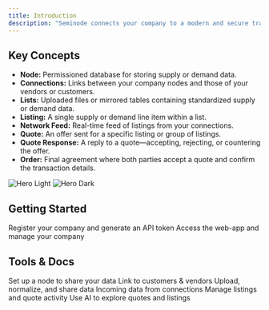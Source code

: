 ```yaml
---
title: Introduction
description: "Seminode connects your company to a modern and secure trade network that replaces emails and spreadsheets with real-time collaboration."
---
```


## Key Concepts

- **Node:** Permissioned database for storing supply or demand data.
- **Connections:** Links between your company nodes and those of your vendors or customers.
- **Lists:** Uploaded files or mirrored tables containing standardized supply or demand data.
- **Listing:** A single supply or demand line item within a list.
- **Network Feed:** Real-time feed of listings from your connections.
- **Quote:** An offer sent for a specific listing or group of listings.
- **Quote Response:** A reply to a quote—accepting, rejecting, or countering the offer.
- **Order:** Final agreement where both parties accept a quote and confirm the transaction details.

<img
  className="block dark:hidden"
  src="/images/electronics2.png"
  alt="Hero Light"
/>
<img
  className="hidden dark:block"
  src="/images/electronics2.png"
  alt="Hero Dark"
/>

## Getting Started

<CardGroup cols={2} size="sm">
  <Card
    title="Sign Up"
    icon="user-plus"
    href="https://seminode.com/auth/create-account"
  >
    Register your company and generate an API token
  </Card>
  <Card
    title="Login"
    icon="arrow-right-to-bracket"
    href="https://seminode.com/auth/log-in"
  >
    Access the web-app and manage your company
  </Card>
</CardGroup>

## Tools & Docs

<CardGroup cols={3}>
  <Card
    title="Create a Node"
    icon="database"
    href="/docs#create-relay"
  >
    Set up a node to share your data
  </Card>
  <Card
    title="Connections"
    icon="plug"
    href="/docs#network-connections"
  >
    Link to customers & vendors
  </Card>
  <Card
    title="List Tools"
    icon="table"
    href="/docs#list-tools"
  >
    Upload, normalize, and share data
  </Card>
  <Card
    title="Network Feed"
    icon="download"
    href="/docs#network-feed"
  >
    Incoming data from connections
  </Card>
  <Card
    title="My Data"
    icon="message-quote"
    href="/docs#my-data"
  >
    Manage listings and quote activity
  </Card>
  <Card
    title="AI Playground"
    icon="sparkles"
    href="/docs#ai-playground"
  >
    Use AI to explore quotes and listings
  </Card>
</CardGroup>

